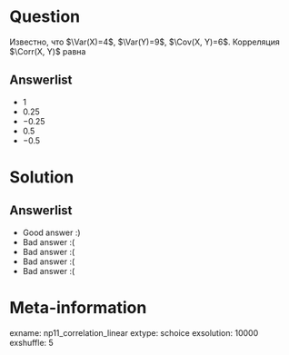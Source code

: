 Question
========

Известно, что $\Var(X)=4$, $\Var(Y)=9$, $\Cov(X, Y)=6$. Корреляция $\Corr(X, Y)$ равна

Answerlist
----------
*  $1$
*  $0.25$ 
*  $-0.25$ 
*  $0.5$ 
*  $-0.5$ 

Solution
========

Answerlist
----------
*  Good answer :)
*  Bad answer :(
*  Bad answer :(
*  Bad answer :(
*  Bad answer :(

Meta-information
================
exname: np11_correlation_linear
extype: schoice
exsolution: 10000
exshuffle: 5
